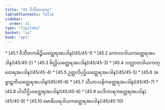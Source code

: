 ```yaml
---
title: "45 ဝိဘီတကဝဂ္ဂ"
tableOfContents: false
sidebar:
  order: 41
type: "tipitaka"
basket: "su"
book: "ap1"
---
```



<DynamicBreadcrumb />



<TableOfContents book="ap1" section="45">
* [45.1 ဝိဘီတကမိဉ္ဇိယတ္ထေရအပဒါန](45/45-1)
* [45.2 ကောလဒါယကတ္ထေရအပဒါန](45/45-2)
* [45.3 ဗိလ္လိယတ္ထေရအပဒါန](45/45-3)
* [45.4 ဘလ္လာတဒါယကတ္ထေရအပဒါန](45/45-4)
* [45.5 ဥတ္တလိပုပ္ဖိယတ္ထေရအပဒါန](45/45-5)
* [45.6 အမ္ဗာဋကိယတ္ထေရအပဒါန](45/45-6)
* [45.7 သီဟာသနိကတ္ထေရအပဒါန](45/45-7)
* [45.8 ပါဒပီဌိယတ္ထေရအပဒါန](45/45-8)
* [45.9 ဝေဒိကာရကတ္ထေရအပဒါန](45/45-9)
* [45.10 ဗောဓိဃရဒါယကတ္ထေရအပဒါန](45/45-10)
</TableOfContents>